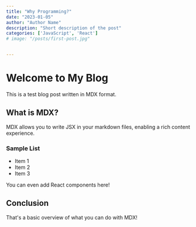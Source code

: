 ```yaml
---
title: "Why Programming?"
date: "2023-01-05"
author: "Author Name"
description: "Short description of the post"
categories: ['JavaScript', 'React']
# image: "/posts/first-post.jpg"


---
```


# Welcome to My Blog

This is a test blog post written in MDX format.

## What is MDX?

MDX allows you to write JSX in your markdown files, enabling a rich content experience.

### Sample List

- Item 1
- Item 2
- Item 3

You can even add React components here!


## Conclusion

That's a basic overview of what you can do with MDX!

